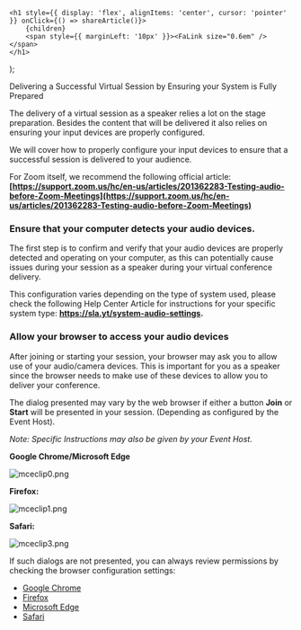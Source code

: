 

    <h1 style={{ display: 'flex', alignItems: 'center', cursor: 'pointer' }} onClick={() => shareArticle()}>
        {children} 
        <span style={{ marginLeft: '10px' }}><FaLink size="0.6em" /></span>
    </h1>
);

<ToastContainer />

<ClickableTitle>Delivering a Successful Virtual Session by Ensuring your System is Fully Prepared</ClickableTitle>


The delivery of a virtual session as a speaker relies a lot on the stage preparation. Besides the content that will be delivered it also relies on ensuring your input devices are properly configured.


We will cover how to properly configure your input devices to ensure that a successful session is delivered to your audience.


For Zoom itself, we recommend the following official article: **[https://support.zoom.us/hc/en-us/articles/201362283-Testing-audio-before-Zoom-Meetings](https://support.zoom.us/hc/en-us/articles/201362283-Testing-audio-before-Zoom-Meetings)**

### Ensure that your computer detects your audio devices.

The first step is to confirm and verify that your audio devices are properly detected and operating on your computer, as this can potentially cause issues during your session as a speaker during your virtual conference delivery.

This configuration varies depending on the type of system used, please check the following Help Center Article for instructions for your specific system type: **<https://sla.yt/system-audio-settings>.**

### Allow your browser to access your audio devices

After joining or starting your session, your browser may ask you to allow use of your audio/camera devices. This is important for you as a speaker since the browser needs to make use of these devices to allow you to deliver your conference.

The dialog presented may vary by the web browser if either a button **Join** or **Start** will be presented in your session. (Depending as configured by the Event Host).

*Note: Specific Instructions may also be given by your Event Host.*

**Google Chrome/Microsoft Edge**

![mceclip0.png](../../../resources/article-images/6463957663251-Delivering-a-Successful-Virtual-Session-by-Ensuring-your-System-is-Fully-Prepared_1.png)

**Firefox:**

![mceclip1.png](../../../resources/article-images/6463957663251-Delivering-a-Successful-Virtual-Session-by-Ensuring-your-System-is-Fully-Prepared_2.png)

**Safari:**

![mceclip3.png](../../../resources/article-images/6463957663251-Delivering-a-Successful-Virtual-Session-by-Ensuring-your-System-is-Fully-Prepared_3.png)

If such dialogs are not presented, you can always review permissions by checking the browser configuration settings:

* [Google Chrome](https://support.google.com/chrome/answer/2693767?hl=en&co=GENIE.Platform%3DDesktop)
* [Firefox](https://support.mozilla.org/en-US/kb/how-manage-your-camera-and-microphone-permissions)
* [Microsoft Edge](https://support.microsoft.com/en-us/windows/windows-camera-microphone-and-privacy-a83257bc-e990-d54a-d212-b5e41beba857)
* [Safari](https://support.apple.com/en-kw/guide/safari/ibrwe2159f50/mac)

